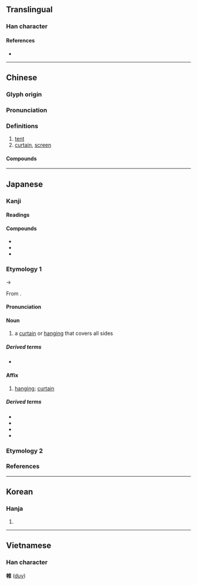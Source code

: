{{character info/new}}
==Translingual==

===Han character===
{{Han char|rn=50|rad=巾|as=08|sn=11|four=40214|canj=LBOG|ids=⿰巾隹}}

====References====
* {{Han ref|kx=0333.100|dkj=08954|dj=0639.120|hdz=10745.080|uh=5E37|ud=24119|bh=B163|bd=45411}}

----

==Chinese==
{{zh-forms}}

===Glyph origin===
{{Han etym}}

===Pronunciation===
{{zh-pron
|m=wéi
|c=wai4
|mn=ûi
|mc=y
|oc=y
|cat=
}}

===Definitions===
{{zh-hanzi}}

# [[tent]]
# [[curtain]], [[screen]]

====Compounds====
{{zh-der|下帷|不修帷薄|坐籌帷幄|帷堂|帷幄|帷幔|帷幕|帷扆|帷蓋|帷蓋不棄|帷薄|帷薄不修|帷裳|接袂成帷|書帷|玻璃帷幕|簾帷|綢帷|繐帷|翠帷|董生下帷|襜帷|謀謨帷幄|車帷|連衽成帷|運籌帷幄|面壁下帷}}

----

==Japanese==

===Kanji===
{{ja-kanji|grade=|rs=巾08}}

====Readings====
{{ja-readings
|goon=い<ゐ
|kanon=い<ゐ
|kun=とばり-
}}

====Compounds====
* {{ja-r|帷子|かたびら}}
* {{ja-r|経%帷子|きょう%かたびら}}
* {{ja-r|鎖%帷子|くさり%かたびら}}

===Etymology 1===
{{ja-kanjitab|い|yomi=on}}
{{IPAchar|/wi/}} → {{IPAchar|/i/}}

From {{der|ja|ltc|sort=|-}} {{ltc-l|帷}}.

====Pronunciation====
{{ja-pron|い|acc=1|acc_ref=DJR|y=on}}

====Noun====
{{ja-noun|い|hhira=ゐ}}

# a [[curtain]] or [[hanging]] that covers all sides

=====Derived terms=====
* {{ja-r|帷を下す|い を くだす}}

====Affix====
{{ja-pos|affix|い|hhira=ゐ}}

# [[hanging]]; [[curtain]]

=====Derived terms=====
{{der-top}}
* {{ja-r|帷幄|いあく}}
* {{ja-r|帷幄上奏|いあくじょうそう}}
* {{ja-r|帷帳|いちょう}}
* {{ja-r|帷幕|いばく}}
{{der-bottom}}

===Etymology 2===
{{ja-kanjitab|とばり|yomi=k}}
{{ja-see|とばり}}

===References===
<references/>

----

==Korean==

===Hanja===
{{ko-hanja|hangeul=유|rv=yu|mr=yu}}

# {{rfdef|ko|sort=巾08}}

----

==Vietnamese==

===Han character===
'''帷''' ([[duy]])

{{cln|vi|Han tu}}